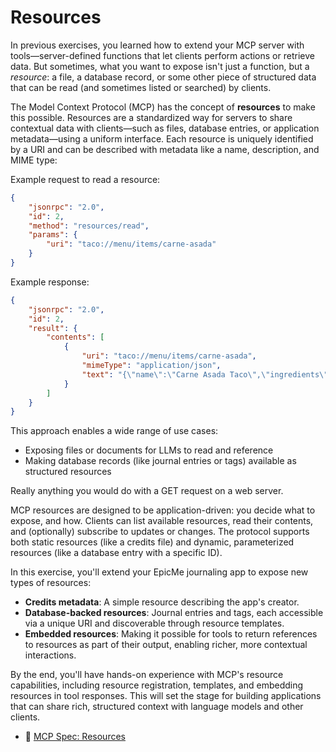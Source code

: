 # Resources

In previous exercises, you learned how to extend your MCP server with
tools—server-defined functions that let clients perform actions or retrieve
data. But sometimes, what you want to expose isn't just a function, but a
_resource_: a file, a database record, or some other piece of structured data
that can be read (and sometimes listed or searched) by clients.

The Model Context Protocol (MCP) has the concept of **resources** to make this
possible. Resources are a standardized way for servers to share contextual data
with clients—such as files, database entries, or application metadata—using a
uniform interface. Each resource is uniquely identified by a URI and can be
described with metadata like a name, description, and MIME type:

Example request to read a resource:

```json
{
	"jsonrpc": "2.0",
	"id": 2,
	"method": "resources/read",
	"params": {
		"uri": "taco://menu/items/carne-asada"
	}
}
```

Example response:

```json
{
	"jsonrpc": "2.0",
	"id": 2,
	"result": {
		"contents": [
			{
				"uri": "taco://menu/items/carne-asada",
				"mimeType": "application/json",
				"text": "{\"name\":\"Carne Asada Taco\",\"ingredients\":[\"steak\",\"tortilla\",\"onion\",\"cilantro\"],\"instructions\":\"Grill the steak, chop into small pieces, serve on warm tortillas\"}"
			}
		]
	}
}
```

This approach enables a wide range of use cases:

- Exposing files or documents for LLMs to read and reference
- Making database records (like journal entries or tags) available as structured
  resources

Really anything you would do with a GET request on a web server.

MCP resources are designed to be application-driven: you decide what to expose,
and how. Clients can list available resources, read their contents, and
(optionally) subscribe to updates or changes. The protocol supports both static
resources (like a credits file) and dynamic, parameterized resources (like a
database entry with a specific ID).

In this exercise, you'll extend your EpicMe journaling app to expose new types
of resources:

- **Credits metadata**: A simple resource describing the app's creator.
- **Database-backed resources**: Journal entries and tags, each accessible via a
  unique URI and discoverable through resource templates.
- **Embedded resources**: Making it possible for tools to return references to
  resources as part of their output, enabling richer, more contextual
  interactions.

By the end, you'll have hands-on experience with MCP's resource capabilities,
including resource registration, templates, and embedding resources in tool
responses. This will set the stage for building applications that can share
rich, structured context with language models and other clients.

- 📜
  [MCP Spec: Resources](https://modelcontextprotocol.io/specification/2025-03-26/server/resources)
